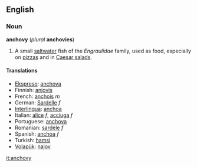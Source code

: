 ==English==
{{wikipedia}}
===Noun===
'''anchovy''' (''plural'' '''anchovies''')

#A small [[saltwater]] fish of the ''Engraulidae'' family, used as food, especially on [[pizza]]s and in [[Caesar salad]]s.

==== Translations ====
*[[Ekspreso]]: [[anchova]]
*Finnish: [[anjovis]]
*French: [[anchois]] ''m''
*German: [[Sardelle]] ''f''
*[[Interlingua]]: [[anchoa]] 
*Italian: [[alice]] ''f'', [[acciuga]] ''f''
*Portuguese: [[anchova]] 
*Romanian: [[sardele]] ''f''
*Spanish: [[anchoa]] ''f''
*Turkish: [[hamsi]]
*[[Volapük]]: [[najov]]

[[it:anchovy]]